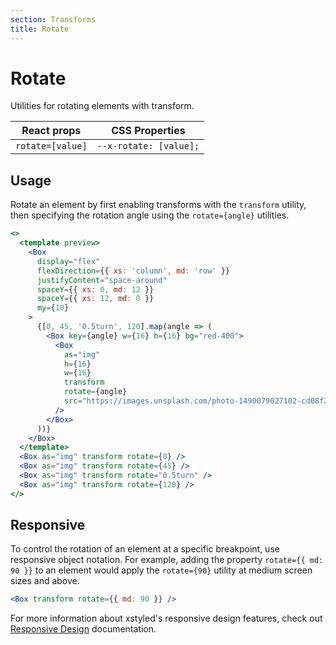 ```yaml
---
section: Transforms
title: Rotate
---
```


# Rotate

Utilities for rotating elements with transform.

| React props      | CSS Properties         |
| ---------------- | ---------------------- |
| `rotate=[value]` | `--x-rotate: [value];` |

## Usage

Rotate an element by first enabling transforms with the `transform` utility, then specifying the rotation angle using the `rotate={angle}` utilities.

```jsx preview
<>
  <template preview>
    <Box
      display="flex"
      flexDirection={{ xs: 'column', md: 'row' }}
      justifyContent="space-around"
      spaceY={{ xs: 0, md: 12 }}
      spaceY={{ xs: 12, md: 0 }}
      my={10}
    >
      {[0, 45, '0.5turn', 120].map(angle => (
        <Box key={angle} w={16} h={16} bg="red-400">
          <Box
            as="img"
            h={16}
            w={16}
            transform
            rotate={angle}
            src="https://images.unsplash.com/photo-1490079027102-cd08f2308c73?ixlib=rb-1.2.1&ixid=MXwxMjA3fDB8MHxwaG90by1wYWdlfHx8fGVufDB8fHw%3D&auto=format&fit=crop&w=285&h=285&q=80"
          />
        </Box>
      ))}
    </Box>
  </template>
  <Box as="img" transform rotate={0} />
  <Box as="img" transform rotate={45} />
  <Box as="img" transform rotate="0.5turn" />
  <Box as="img" transform rotate={120} />
</>
```

## Responsive

To control the rotation of an element at a specific breakpoint, use responsive object notation. For example, adding the property `rotate={{ md: 90 }}` to an element would apply the `rotate={90}` utility at medium screen sizes and above.

```jsx
<Box transform rotate={{ md: 90 }} />
```

For more information about xstyled's responsive design features, check out [Responsive Design](@TODO-link) documentation.

